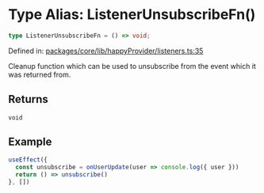 # Type Alias: ListenerUnsubscribeFn()

```ts
type ListenerUnsubscribeFn = () => void;
```

Defined in: [packages/core/lib/happyProvider/listeners.ts:35](https://github.com/HappyChainDevs/happychain/blob/99d9c499d60929c60f5b0529191c07ec6adb3faa/packages/core/lib/happyProvider/listeners.ts#L35)

Cleanup function which can be used to unsubscribe from the event which it was returned from.

## Returns

`void`

## Example

```ts
useEffect({
  const unsubscribe = onUserUpdate(user => console.log({ user }))
  return () => unsubscribe()
}, [])
```
